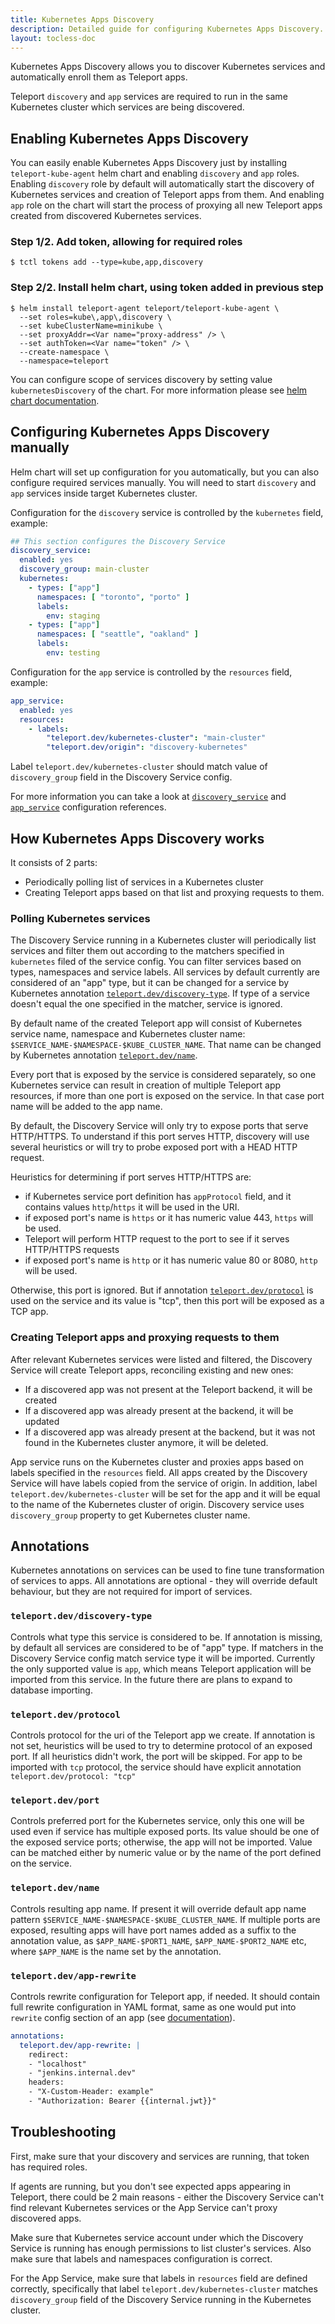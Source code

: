```yaml
---
title: Kubernetes Apps Discovery
description: Detailed guide for configuring Kubernetes Apps Discovery.
layout: tocless-doc
---
```


Kubernetes Apps Discovery allows you to discover Kubernetes services and automatically 
enroll them as Teleport apps.

Teleport `discovery` and `app` services are required to run in the same Kubernetes cluster which services are being discovered.

## Enabling Kubernetes Apps Discovery

You can easily enable Kubernetes Apps Discovery just by installing `teleport-kube-agent` helm chart and enabling `discovery` and `app` roles.
Enabling `discovery` role by default will automatically start the discovery of Kubernetes services and creation of Teleport apps from them. And enabling
`app` role on the chart will start the process of proxying all new Teleport apps created from discovered Kubernetes services.

### Step 1/2. Add token, allowing for required roles

```code
$ tctl tokens add --type=kube,app,discovery 
```

### Step 2/2. Install helm chart, using token added in previous step

```code
$ helm install teleport-agent teleport/teleport-kube-agent \
  --set roles=kube\,app\,discovery \
  --set kubeClusterName=minikube \
  --set proxyAddr=<Var name="proxy-address" /> \
  --set authToken=<Var name="token" /> \
  --create-namespace \
  --namespace=teleport
```

You can configure scope of services discovery by setting value `kubernetesDiscovery` of the chart. For more information
please see [helm chart documentation](../reference/helm-reference/teleport-kube-agent.mdx#kubernetesdiscovery).

## Configuring Kubernetes Apps Discovery manually

Helm chart will set up configuration for you automatically, but you can also configure required services manually.
You will need to start `discovery` and `app` services inside target Kubernetes cluster.

Configuration for the `discovery` service is controlled by the `kubernetes` field, example:

```yaml
## This section configures the Discovery Service
discovery_service:
  enabled: yes
  discovery_group: main-cluster
  kubernetes:
    - types: ["app"] 
      namespaces: [ "toronto", "porto" ]
      labels:
        env: staging
    - types: ["app"]
      namespaces: [ "seattle", "oakland" ]
      labels:
        env: testing
```

Configuration for the `app` service is controlled by the `resources` field, example:

```yaml
app_service:
  enabled: yes
  resources:
    - labels:
        "teleport.dev/kubernetes-cluster": "main-cluster"
        "teleport.dev/origin": "discovery-kubernetes"
```

Label `teleport.dev/kubernetes-cluster` should match value of `discovery_group` field in the Discovery Service config.

For more information you can take a look at [`discovery_service`](../reference/config.mdx#discovery-service) and [`app_service`](../reference/config.mdx#application-service) configuration references.

## How Kubernetes Apps Discovery works

It consists of 2 parts:
- Periodically polling list of services in a Kubernetes cluster
- Creating Teleport apps based on that list and proxying requests to them.

### Polling Kubernetes services

The Discovery Service running in a Kubernetes cluster will periodically list services and filter them out
according to the matchers specified in `kubernetes` filed of the service config. You can filter services based on
types, namespaces and service labels. All services by default currently 
are considered of an "app" type, but it can be changed for a service by Kubernetes annotation [`teleport.dev/discovery-type`](#teleportdevdiscovery-type).
If type of a service doesn't equal the one specified in the matcher, service is ignored.

By default name of the created Teleport app will consist of Kubernetes service name, namespace and 
Kubernetes cluster name: `$SERVICE_NAME-$NAMESPACE-$KUBE_CLUSTER_NAME`. That name can be changed by Kubernetes annotation 
[`teleport.dev/name`](#teleportdevname).

Every port that is exposed by the service is considered separately, so one Kubernetes service can result in creation of multiple Teleport app resources, 
if more than one port is exposed on the service. In that case port name will be added to the app name.

By default, the Discovery Service will only try to expose ports that serve HTTP/HTTPS. To understand if this port serves HTTP, discovery 
will use several heuristics or will try to probe exposed port with a HEAD HTTP request.

Heuristics for determining if port serves HTTP/HTTPS are:
- if Kubernetes service port definition has `appProtocol` field, and it contains
values `http`/`https` it will be used in the URI.
- if exposed port's name is `https` or it has numeric value 443, `https` will be used.
- Teleport will perform HTTP request to the port to see if it serves HTTP/HTTPS requests
- if exposed port's name is `http` or it has numeric value 80 or 8080, `http` will be used.

Otherwise, this port is ignored. But if annotation [`teleport.dev/protocol`](#teleportdevprotocol) is used on the service and its value is
"tcp", then this port will be exposed as a TCP app. 

### Creating Teleport apps and proxying requests to them

After relevant Kubernetes services were listed and filtered, the Discovery Service will create Teleport apps, reconciling
existing and new ones: 
- If a discovered app was not present at the Teleport backend, it will be created
- If a discovered app was already present at the backend, it will be updated
- If a discovered app was already present at the backend, but it was not found in the Kubernetes cluster anymore, it will be deleted.

App service runs on the Kubernetes cluster and proxies apps based on labels specified in the `resources` field. All apps created by the
Discovery Service will have labels copied from the service of origin. In addition, label `teleport.dev/kubernetes-cluster` will be set for
the app and it will be equal to the name of the Kubernetes cluster of origin. Discovery service uses `discovery_group` property to get Kubernetes
cluster name.

## Annotations

Kubernetes annotations on services can be used to fine tune transformation of services to apps.
All annotations are optional - they will override default behaviour, but they are not required for import of services. 

### `teleport.dev/discovery-type`

Controls what type this service is considered to be. If annotation is missing,
by default all services are considered to be of "app" type. If matchers in the Discovery Service
config match service type it will be imported. Currently the only supported value is
`app`, which means Teleport application will be imported from this service. In the future there are plans to expand to database importing.

### `teleport.dev/protocol` 

Controls protocol for the uri of the Teleport app we create. If annotation is not set,
heuristics will be used to try to determine protocol of an exposed port.
If all heuristics didn't work, the port will be skipped. For app to be imported with `tcp` protocol, the
service should have explicit annotation `teleport.dev/protocol: "tcp"`

### `teleport.dev/port` 

Controls preferred port for the Kubernetes service, only this one will be used even if service
has multiple exposed ports. Its value should be one of the exposed service ports; otherwise, the app will not be imported. 
Value can be matched either by numeric value or by the name of the port defined on the service.

### `teleport.dev/name` 

Controls resulting app name. If present it will override default app name pattern
`$SERVICE_NAME-$NAMESPACE-$KUBE_CLUSTER_NAME`. If multiple ports are exposed, resulting apps will have port names added
as a suffix to the annotation value, as `$APP_NAME-$PORT1_NAME`, `$APP_NAME-$PORT2_NAME` etc, where `$APP_NAME` is the name
set by the annotation.

### `teleport.dev/app-rewrite` 

Controls rewrite configuration for Teleport app, if needed. It should
contain full rewrite configuration in YAML format, same as one would put into `rewrite` config section of an 
app (see [documentation](https://goteleport.com/docs/application-access/guides/connecting-apps/#rewrite-redirect)).
```yaml
annotations:
  teleport.dev/app-rewrite: |
    redirect:
    - "localhost"
    - "jenkins.internal.dev"
    headers:
    - "X-Custom-Header: example"
    - "Authorization: Bearer {{internal.jwt}}"
```

## Troubleshooting
First, make sure that your discovery and services are running, that token has required roles.

If agents are running, but you don't see expected apps appearing in Teleport, there could be 2 main reasons - 
either the Discovery Service can't find relevant Kubernetes services or the App Service can't proxy discovered apps.

Make sure that Kubernetes service account under which the Discovery Service is running has enough permissions to list
cluster's services. Also make sure that labels and namespaces configuration is correct.

For the App Service, make sure that labels in `resources` field are defined correctly, specifically that label 
`teleport.dev/kubernetes-cluster` matches `discovery_group` field of the Discovery Service running in the Kubernetes cluster.